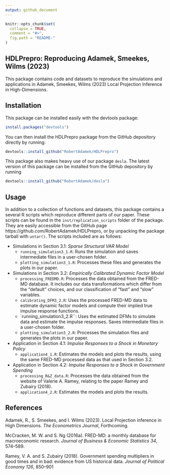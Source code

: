```yaml
---
output: github_document
---
```


<!-- README.md is generated from README.Rmd. Please edit that file -->

```r
knitr::opts_chunk$set(
  collapse = TRUE,
  comment = "#>",
  fig.path = "README-"
)
```

## HDLPrepro: Reproducing Adamek, Smeekes, Wilms (2023)

This package contains code and datasets to reproduce the
    simulations and applications in Adamek, Smeekes, Wilms (2023) Local
    Projection Inference in High-Dimensions.
    
## Installation
This package can be installed easily with the devtools package:
``` r
install.packages("devtools")
```
You can then install the HDLPrepro package from the GitHub depository directly by running:
```r
devtools::install_github("RobertAdamek/HDLPrepro")
```
This package also makes heavy use of our package `desla`. The latest version of this package can be installed from the GitHub depository by running
```r
devtools::install_github("RobertAdamek/desla")
```
## Usage
In addition to a collection of functions and datasets, this package contains a several R scripts which reproduce different parts of our paper. These scripts can be found in the `inst/replication_scripts` folder of the package. They are easily accessible from the GitHub page https://github.com/RobertAdamek/HDLPrepro, or by unpacking the package tarball with `untar()`. The scripts included are as follows:

- Simulations in Section 3.1: *Sparse Structural VAR Model*
  - `running_simulation3_1.R`: Runs the simulation and saves intermediate files in a user-chosen folder.
  - `plotting_simulation3_1.R`: Processes these files and generates the plots in our paper. 
- Simulations in Section 3.2: *Empirically Calibrated Dynamic Factor Model*
  - `processing_FREDMD.R`: Processes the data obtained from the FRED-MD database. It includes our data transformations which differ from the "default" choices, and our classification of "fast" and "slow" variables.
  - `calibrating_DFM3_2.R`: Uses the processed FRED-MD data to estimate dynamic factor models and compute their implied true impulse response functions.
  - `running_simulation3_2.R``: Uses the estimated DFMs to simulate data and estimate the impulse responses. Saves intermediate files in a user-chosen folder.
  - `plotting_simulation3_2.R`: Processes the simulation files and generates the plots in our paper.
- Application in Section 4.1: *Impulse Responses to a Shock in Monetary Policy*
  - `application4_1.R`: Estimates the models and plots the results, using the same FRED-MD processed data as that used in Section 3.2.
- Application in Section 4.2: *Impulse Responses to a Shock in Government Spending*
  - `processing_R&Z_data.R`: Processes the data obtained from the website of Valerie A. Ramey, relating to the paper Ramey and Zubairy (2018). 
  - `application4_2.R`: Estimates the models and plots the results.
  
## References
Adamek, R., S. Smeekes, and I. Wilms (2023). Local Projection inference in High Dimensions. *The Econometrics Journal*, Forthcoming. 

McCracken, M. W. and S. Ng (2016a). FRED-MD: a monthly database for macroeconomic research. *Journal of Business & Economic Statistics 34*, 574–589.

Ramey, V. A. and S. Zubairy (2018). Government spending multipliers in good times and in bad: evidence from US historical data. *Journal of Political Economy 126*, 850–901